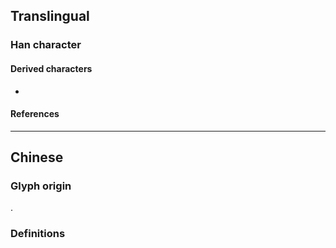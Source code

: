 {{also|小}}
{{character info/new}}
==Translingual==

===Han character===
{{Han char|rn=42|rad=小|as=06|sn=9|four=90990|canj=FFF,XFFF|ids=⿱⿲[[㇀]][[丨]][[丶]]⿰[[小]]小(G),⿱小⿰小小(T)}}

====Derived characters====
* {{l|mul|[[𫈳]]}}

====References====
{{Han ref|kx=0297.140|dkj=07498|dj=0592.050|hdz=10564.080|uh=5C1B}}

----

==Chinese==
===Glyph origin===
{{zh-etym-triple|小}}.
===Definitions===
{{zh-see|麼|a}}